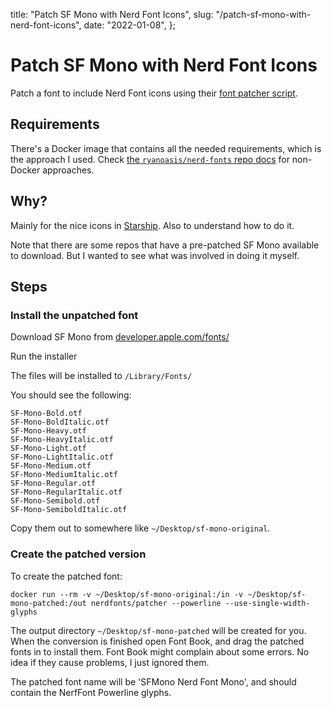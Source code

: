   title: "Patch SF Mono with Nerd Font Icons",
  slug: "/patch-sf-mono-with-nerd-font-icons",
  date: "2022-01-08",
};

# Patch SF Mono with Nerd Font Icons

Patch a font to include Nerd Font icons using their [font patcher script](https://github.com/ryanoasis/nerd-fonts#font-patcher).

## Requirements

There's a Docker image that contains all the needed requirements, which is the approach I used. Check [the `ryanoasis/nerd-fonts` repo docs](https://github.com/ryanoasis/nerd-fonts) for non-Docker approaches.

## Why?

Mainly for the nice icons in [Starship](https://starship.rs). Also to understand how to do it.

Note that there are some repos that have a pre-patched SF Mono available to download. But I wanted to see what was involved in doing it myself.

## Steps

### Install the unpatched font

Download SF Mono from [developer.apple.com/fonts/](https://developer.apple.com/fonts/)

Run the installer

The files will be installed to `/Library/Fonts/`

You should see the following:

```
SF-Mono-Bold.otf
SF-Mono-BoldItalic.otf
SF-Mono-Heavy.otf
SF-Mono-HeavyItalic.otf
SF-Mono-Light.otf
SF-Mono-LightItalic.otf
SF-Mono-Medium.otf
SF-Mono-MediumItalic.otf
SF-Mono-Regular.otf
SF-Mono-RegularItalic.otf
SF-Mono-Semibold.otf
SF-Mono-SemiboldItalic.otf
```

Copy them out to somewhere like `~/Desktop/sf-mono-original`.

### Create the patched version

To create the patched font:

```
docker run --rm -v ~/Desktop/sf-mono-original:/in -v ~/Desktop/sf-mono-patched:/out nerdfonts/patcher --powerline --use-single-width-glyphs
```

The output directory `~/Desktop/sf-mono-patched` will be created for you. When the conversion is finished open Font Book, and drag the patched fonts in to install them. Font Book might complain about some errors. No idea if they cause problems, I just ignored them.

The patched font name will be 'SFMono Nerd Font Mono', and should contain the NerfFont Powerline glyphs.
